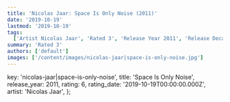 ```yaml
---
title: 'Nicolas Jaar: Space Is Only Noise (2011)'
date: '2019-10-19'
lastmod: '2019-10-19'
tags:
  ['Artist Nicolas Jaar', 'Rated 3', 'Release Year 2011', 'Release Decade 2010']
summary: 'Rated 3'
authors: ['default']
images: ['/content/images/nicolas-jaar|space-is-only-noise.jpg']
---
```


  key: 'nicolas-jaar|space-is-only-noise',
  title: 'Space Is Only Noise',
  release_year: 2011,
  rating: 6,
  rating_date: '2019-10-19T00:00:00.000Z',
  artist: 'Nicolas Jaar',
};

<MusicRating data={data} />
